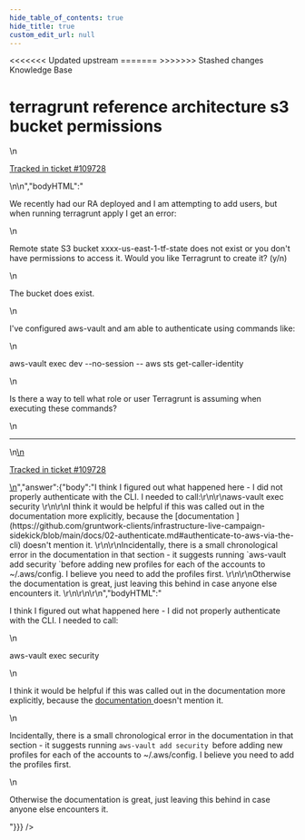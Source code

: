 ```yaml
---
hide_table_of_contents: true
hide_title: true
custom_edit_url: null
---
```



<head>
<<<<<<< Updated upstream
  <link rel="canonical" href="https://github.com/tnn-tnn-tnn-tnn-tnn-gruntwork-io/knowledge-base/discussions/617" />
=======
  <link rel="canonical" href="https://github.com/tnn-gruntwork-io/knowledge-base/discussions/617" />
>>>>>>> Stashed changes
</head>

<CenterLayout>
<span className="searchCategory">Knowledge Base</span>
<h1>terragrunt reference architecture s3 bucket permissions</h1>
<GitHub discussion={{"id":"D_kwDOF8slf84ARy1U","number":617,"author":{"login":"drafie"},"title":"terragrunt reference architecture s3 bucket permissions","body":"\nWe recently had our RA deployed and I am attempting to add users, but when running terragrunt apply I get an error: \r\n\r\nRemote state S3 bucket xxxx-us-east-1-tf-state does not exist or you don't have permissions to access it. Would you like Terragrunt to create it? (y/n) \r\n\r\nThe bucket does exist. \r\n\r\nI've configured aws-vault and am able to authenticate using commands like: \r\n\r\naws-vault exec dev --no-session -- aws sts get-caller-identity\r\n\r\nIs there a way to tell what role or user Terragrunt is assuming when executing these commands?\r\n\r\n\r\n\r\n\r\n\n\n---\n\n<ins datetime=\"2022-12-14T23:58:19Z\">\n  <p><a href=\"https://support.gruntwork.io/hc/requests/109728\">Tracked in ticket #109728</a></p>\n</ins>\n","bodyHTML":"<p dir=\"auto\">We recently had our RA deployed and I am attempting to add users, but when running terragrunt apply I get an error:</p>\n<p dir=\"auto\">Remote state S3 bucket xxxx-us-east-1-tf-state does not exist or you don't have permissions to access it. Would you like Terragrunt to create it? (y/n)</p>\n<p dir=\"auto\">The bucket does exist.</p>\n<p dir=\"auto\">I've configured aws-vault and am able to authenticate using commands like:</p>\n<p dir=\"auto\">aws-vault exec dev --no-session -- aws sts get-caller-identity</p>\n<p dir=\"auto\">Is there a way to tell what role or user Terragrunt is assuming when executing these commands?</p>\n<hr>\n<ins datetime=\"2022-12-14T23:58:19Z\">\n  <p dir=\"auto\"><a href=\"https://support.gruntwork.io/hc/requests/109728\" rel=\"nofollow\">Tracked in ticket #109728</a></p>\n</ins>","answer":{"body":"I think I figured out what happened here - I did not properly authenticate with the CLI.   I needed to call:\r\n\r\naws-vault exec security \r\n\r\nI think it would be helpful if this was called out in the documentation more explicitly, because the [documentation ](https://github.com/gruntwork-clients/infrastructure-live-campaign-sidekick/blob/main/docs/02-authenticate.md#authenticate-to-aws-via-the-cli) doesn't mention it. \r\n\r\nIncidentally, there is a small chronological error in the documentation in that section - it suggests running `aws-vault add security `before adding new profiles for each of the accounts to ~/.aws/config.   I believe you need to add the profiles first. \r\n\r\nOtherwise the documentation is great, just leaving this behind in case anyone else encounters it. \r\n\r\n\r\n","bodyHTML":"<p dir=\"auto\">I think I figured out what happened here - I did not properly authenticate with the CLI.   I needed to call:</p>\n<p dir=\"auto\">aws-vault exec security</p>\n<p dir=\"auto\">I think it would be helpful if this was called out in the documentation more explicitly, because the <a href=\"https://github.com/gruntwork-clients/infrastructure-live-campaign-sidekick/blob/main/docs/02-authenticate.md#authenticate-to-aws-via-the-cli\">documentation </a> doesn't mention it.</p>\n<p dir=\"auto\">Incidentally, there is a small chronological error in the documentation in that section - it suggests running <code class=\"notranslate\">aws-vault add security </code>before adding new profiles for each of the accounts to ~/.aws/config.   I believe you need to add the profiles first.</p>\n<p dir=\"auto\">Otherwise the documentation is great, just leaving this behind in case anyone else encounters it.</p>"}}} />

</CenterLayout>
  

<!-- ##DOCS-SOURCER-START
{
  "sourcePlugin": "github-discussions",
  "hash": "e4c249244ba4b712156755654d8506c8"
}
##DOCS-SOURCER-END -->
